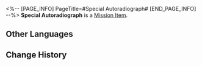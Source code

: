 <%-- [PAGE_INFO]
PageTitle=#Special Autoradiograph#
[END_PAGE_INFO] --%>
{{Item Infobox
|id          = 140112
|image       = Item Special Autoradiograph.png
|type        = Mission Item
|invCategory = Missions
|rarity      = 3
|effect      = 
|description = A treasure map decoded with a Special Autoradiograph, revealing hidden coordinates within the space station.
}}
{{Description|''"I heard that scoundrel left behind some good stuff in the space station. This must be where the treasure is."''}}
'''Special Autoradiograph''' is a [[Mission Item]].

==Other Languages==
{{Other Languages
|en   = Special Autoradiograph
|zhs  = 秘藏显影图
|zht  = 秘藏顯影圖
|ja   = 現像したお宝の地図
|ko   = 숨겨진 보물 현상 지도
|es   = Imagen revelada misteriosa
|fr   = Autoradiographe spécial
|ru   = Особая авторадиография
|th   = แผนที่สมบัติลับ
|vi   = Ảnh Cất Giữ
|de   = Spezieller Autoradiograph
|id   = Autoradiografi Khusus
|pt   = Autorradiografia Especial
}}

==Change History==
{{Change History|1.0}}
